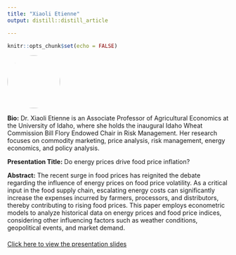 ```yaml
---
title: "Xiaoli Etienne"
output: distill::distill_article

---
```


```r
knitr::opts_chunk$set(echo = FALSE)
```


:::float-left

<img src="images/Xiaoli_Etienne.jpg" style="width: 120px; height: 120px; object-fit: cover; border-radius: 50%;">

**Bio:** Dr. Xiaoli Etienne is an Associate Professor of Agricultural Economics at the University of Idaho, where she holds the inaugural Idaho Wheat Commission Bill Flory Endowed Chair in Risk Management. Her research focuses on commodity marketing, price analysis, risk management, energy economics, and policy analysis.   

**Presentation Title:** Do energy prices drive food price inflation?

**Abstract:** The recent surge in food prices has reignited the debate regarding the influence of energy prices on food price volatility. As a critical input in the food supply chain, escalating energy costs can significantly increase the expenses incurred by farmers, processors, and distributors, thereby contributing to rising food prices. This paper employs econometric models to analyze historical data on energy prices and food price indices, considering other influencing factors such as weather conditions, geopolitical events, and market demand.  


:::


<!-- Link to presentation slides -->
<div style="margin-top: 20px;">
  <a href="presentations/6-4_Xiaoli_Etienne.pptx" target="_blank">Click here to view the presentation slides</a>
</div>








